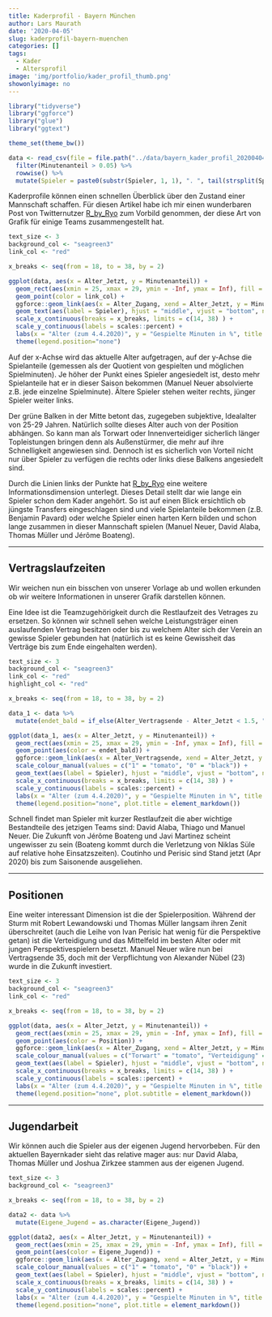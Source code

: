 ```yaml
---
title: Kaderprofil - Bayern München
author: Lars Maurath
date: '2020-04-05'
slug: kaderprofil-bayern-muenchen
categories: []
tags:
  - Kader
  - Altersprofil
image: 'img/portfolio/kader_profil_thumb.png'
showonlyimage: no
---
```


```r
library("tidyverse")
library("ggforce")
library("glue")
library("ggtext")

theme_set(theme_bw())
```

```r
data <- read_csv(file = file.path("../data/bayern_kader_profil_20200404.csv"), col_types = "cnnnncn") %>%
  filter(Minutenanteil > 0.05) %>%
  rowwise() %>%
  mutate(Spieler = paste0(substr(Spieler, 1, 1), ". ", tail(strsplit(Spieler, " ")[[1]], n=1)))
```

Kaderprofile können einen schnellen Überblick über den Zustand einer Mannschaft schaffen. Für diesen Artikel habe ich mir einen wunderbaren Post von Twitternutzer [R_by_Ryo](https://twitter.com/R_by_Ryo/status/1233375468952272898){target="_blank"} zum Vorbild genommen, der diese Art von Grafik für einige Teams zusammengestellt hat.

```r
text_size <- 3
background_col <- "seagreen3"
link_col <- "red"

x_breaks <- seq(from = 18, to = 38, by = 2)

ggplot(data, aes(x = Alter_Jetzt, y = Minutenanteil)) +
  geom_rect(aes(xmin = 25, xmax = 29, ymin = -Inf, ymax = Inf), fill = background_col, alpha = 0.05) +
  geom_point(color = link_col) +
  ggforce::geom_link(aes(x = Alter_Zugang, xend = Alter_Jetzt, y = Minutenanteil, yend = Minutenanteil, alpha = stat(index)), color = link_col) +
  geom_text(aes(label = Spieler), hjust = "middle", vjust = "bottom", nudge_y = 0.02, size = text_size) +
  scale_x_continuous(breaks = x_breaks, limits = c(14, 38) ) + 
  scale_y_continuous(labels = scales::percent) + 
  labs(x = "Alter (zum 4.4.2020)", y = "Gespielte Minuten in %", title = "Kaderprofil - FC Bayern München", subtitle = "Bundesliga Saison 2019/2020 - Spieltag 25") +
  theme(legend.position="none")
```

Auf der x-Achse wird das aktuelle Alter aufgetragen, auf der y-Achse die Spielanteile (gemessen als der Quotient von gespielten und möglichen Spielminuten).
Je höher der Punkt eines Spieler angesiedelt ist, desto mehr Spielanteile hat er in dieser Saison bekommen (Manuel Neuer absolvierte z.B. jede einzelne Spielminute). Ältere Spieler stehen weiter rechts, jünger Spieler weiter links.

Der grüne Balken in der Mitte betont das, zugegeben subjektive, Idealalter von 25-29 Jahren. Natürlich sollte dieses Alter auch von der Position abhängen. So kann man als Torwart oder Innenverteidiger sicherlich länger Topleistungen bringen denn als Außenstürmer, die mehr auf ihre Schnelligkeit angewiesen sind. Dennoch ist es sicherlich von Vorteil nicht nur über Spieler zu verfügen die rechts oder links diese Balkens angesiedelt sind.

Durch die Linien links der Punkte hat [R_by_Ryo](https://twitter.com/R_by_Ryo){target="_blank"} eine weitere Informationsdimension unterlegt. Dieses Detail stellt dar wie lange ein Spieler schon dem Kader angehört. So ist auf einen Blick ersichtlich ob jüngste Transfers eingeschlagen sind und viele Spielanteile bekommen (z.B. Benjamin Pavard) oder welche Spieler einen harten Kern bilden und schon lange zusammen in dieser Mannschaft spielen (Manuel Neuer, David Alaba, Thomas Müller und Jérôme Boateng).

***

## Vertragslaufzeiten

Wir weichen nun ein bisschen von unserer Vorlage ab und wollen erkunden ob wir weitere Informationen in unserer Grafik darstellen können. 

Eine Idee ist die Teamzugehörigkeit durch die Restlaufzeit des Vetrages zu ersetzen. So können wir schnell sehen welche Leistungsträger einen auslaufenden Vertrag besitzen oder bis zu welchem Alter sich der Verein an gewisse Spieler gebunden hat (natürlich ist es keine Gewissheit das Verträge bis zum Ende eingehalten werden).

```r
text_size <- 3
background_col <- "seagreen3"
link_col <- "red"
highlight_col <- "red"

x_breaks <- seq(from = 18, to = 38, by = 2)

data_1 <- data %>%
  mutate(endet_bald = if_else(Alter_Vertragsende - Alter_Jetzt < 1.5, "1", "0"))

ggplot(data_1, aes(x = Alter_Jetzt, y = Minutenanteil)) +
  geom_rect(aes(xmin = 25, xmax = 29, ymin = -Inf, ymax = Inf), fill = background_col, alpha = 0.05) +
  geom_point(aes(color = endet_bald)) +
  ggforce::geom_link(aes(x = Alter_Vertragsende, xend = Alter_Jetzt, y = Minutenanteil, yend = Minutenanteil, alpha = stat(index), color = endet_bald)) +
  scale_colour_manual(values = c("1" = "tomato", "0" = "black")) + 
  geom_text(aes(label = Spieler), hjust = "middle", vjust = "bottom", nudge_y = 0.02, size = text_size) +
  scale_x_continuous(breaks = x_breaks, limits = c(14, 38) ) + 
  scale_y_continuous(labels = scales::percent) + 
  labs(x = "Alter (zum 4.4.2020)", y = "Gespielte Minuten in %", title = glue::glue("Kaderprofil - FC Bayern München - <b style = 'color:tomato'>Vertragsende in < 1.5 Jahren</b>"), subtitle = "Bundesliga Saison 2019/2020 - Spieltag 25") +
  theme(legend.position="none", plot.title = element_markdown())
```

Schnell findet man Spieler mit kurzer Restlaufzeit die aber wichtige Bestandteile des jetzigen Teams sind: David Alaba, Thiago und Manuel Neuer. Die Zukunft von Jérôme Boateng und Javi Martinez scheint ungewisser zu sein (Boateng kommt durch die Verletzung von Niklas Süle auf relative hohe Einsatzszeiten). Coutinho und Perisic sind Stand jetzt (Apr 2020) bis zum Saisonende ausgeliehen.

***

## Positionen

Eine weiter interessant Dimension ist die der Spielerposition. Während der Sturm mit Robert Lewandowski und Thomas Müller langsam ihren Zenit überschreitet (auch die Leihe von Ivan Perisic hat wenig für die Perspektive getan) ist die Verteidigung und das Mittelfeld im besten Alter oder mit jungen Perspektivespielern besetzt. Manuel Neuer wäre nun bei Vertragsende 35, doch mit der Verpflichtung von Alexander Nübel (23) wurde in die Zukunft investiert.

```r
text_size <- 3
background_col <- "seagreen3"
link_col <- "red"

x_breaks <- seq(from = 18, to = 38, by = 2)

ggplot(data, aes(x = Alter_Jetzt, y = Minutenanteil)) +
  geom_rect(aes(xmin = 25, xmax = 29, ymin = -Inf, ymax = Inf), fill = background_col, alpha = 0.05) +
  geom_point(aes(color = Position)) +
  ggforce::geom_link(aes(x = Alter_Zugang, xend = Alter_Jetzt, y = Minutenanteil, yend = Minutenanteil, alpha = stat(index), color = Position)) +
  scale_colour_manual(values = c("Torwart" = "tomato", "Verteidigung" = "deepskyblue", "Mittelfeld" = "gold", "Sturm" = "purple")) + 
  geom_text(aes(label = Spieler), hjust = "middle", vjust = "bottom", nudge_y = 0.02, size = text_size) +
  scale_x_continuous(breaks = x_breaks, limits = c(14, 38) ) + 
  scale_y_continuous(labels = scales::percent) + 
  labs(x = "Alter (zum 4.4.2020)", y = "Gespielte Minuten in %", title = "Kaderprofil - FC Bayern München", subtitle = glue::glue("Bundesliga Saison 2019/2020 - Spieltag 25 - <b style = 'color:tomato'>Torwart</b> <b style = 'color:deepskyblue'>Verteidigung</b> <b style = 'color:gold'>Mittelfeld</b> <b style = 'color:purple'>Sturm</b>")) +
  theme(legend.position="none", plot.subtitle = element_markdown())
```

***

## Jugendarbeit

Wir können auch die Spieler aus der eigenen Jugend hervorbeben. Für den aktuellen Bayernkader sieht das relative mager aus: nur David Alaba, Thomas Müller und Joshua Zirkzee stammen aus der eigenen Jugend. 

```r
text_size <- 3
background_col <- "seagreen3"

x_breaks <- seq(from = 18, to = 38, by = 2)

data2 <- data %>%
  mutate(Eigene_Jugend = as.character(Eigene_Jugend))

ggplot(data2, aes(x = Alter_Jetzt, y = Minutenanteil)) +
  geom_rect(aes(xmin = 25, xmax = 29, ymin = -Inf, ymax = Inf), fill = background_col, alpha = 0.05) +
  geom_point(aes(color = Eigene_Jugend)) +
  ggforce::geom_link(aes(x = Alter_Zugang, xend = Alter_Jetzt, y = Minutenanteil, yend = Minutenanteil, alpha = stat(index), color = Eigene_Jugend)) +
  scale_colour_manual(values = c("1" = "tomato", "0" = "black")) + 
  geom_text(aes(label = Spieler), hjust = "middle", vjust = "bottom", nudge_y = 0.02, size = text_size) +
  scale_x_continuous(breaks = x_breaks, limits = c(14, 38) ) + 
  scale_y_continuous(labels = scales::percent) + 
  labs(x = "Alter (zum 4.4.2020)", y = "Gespielte Minuten in %", title = glue::glue("Kaderprofil - FC Bayern München - <b style = 'color:tomato'>Aus eigener Jugend</b>"), subtitle = "Bundesliga Saison 2019/2020 - Spieltag 25") +
  theme(legend.position="none", plot.title = element_markdown())
```
